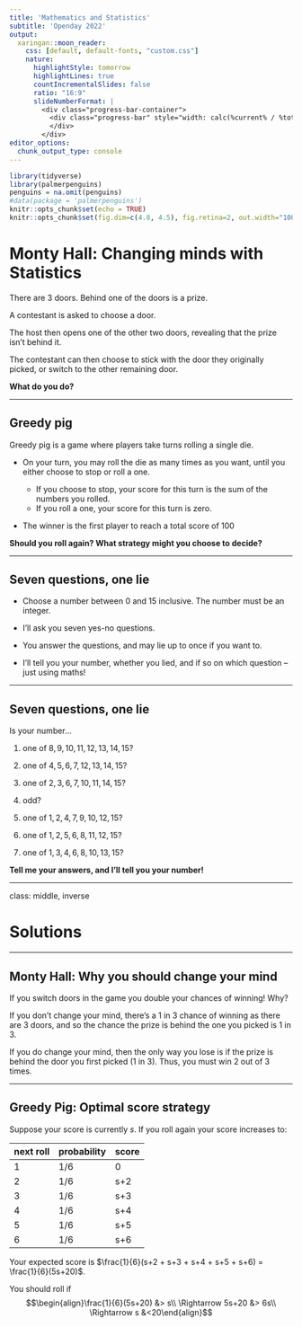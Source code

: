 ```yaml
---
title: 'Mathematics and Statistics'
subtitle: 'Openday 2022'
output:
  xaringan::moon_reader:
    css: [default, default-fonts, "custom.css"]
    nature:
      highlightStyle: tomorrow
      highlightLines: true
      countIncrementalSlides: false
      ratio: "16:9"
      slideNumberFormat: |
        <div class="progress-bar-container">
          <div class="progress-bar" style="width: calc(%current% / %total% * 100%);">
          </div>
        </div>
editor_options:
  chunk_output_type: console
---
```


```r
library(tidyverse)
library(palmerpenguins)
penguins = na.omit(penguins)
#data(package = 'palmerpenguins')
knitr::opts_chunk$set(echo = TRUE)
knitr::opts_chunk$set(fig.dim=c(4.8, 4.5), fig.retina=2, out.width="100%")
```

# Monty Hall: Changing minds with Statistics

There are 3 doors. Behind one of the doors is a prize.

A contestant is asked to choose a door.

The host then opens one of the other two doors, revealing that
the prize isn't behind it.

The contestant can then choose to stick with the door they originally picked, or switch to the other remaining door.

**What do you do?**

---

## Greedy pig

Greedy pig is a game where players take turns rolling a single die.

- On your turn, you may roll the die as many times as you want, until you either choose to stop or roll a one.

    - If you choose to stop, your score for this turn is the sum of the numbers you rolled.
    - If you roll a one, your score for this turn is zero.

- The winner is the first player to reach a total score of 100

**Should you roll again? What strategy might you choose to decide?**

---

## Seven questions, one lie

- Choose a number between $0$ and $15$ inclusive. The number must be an integer.

- I'll ask you seven yes-no questions.

- You answer the questions, and may lie up to once if you want to.

- I'll tell you your number, whether you lied, and if so on which question -- just using maths!

---

## Seven questions, one lie

Is your number...

1. one of $8,9,10,11,12,13,14,15$?

2. one of $4,5,6,7,12,13,14,15$?

3. one of $2, 3, 6, 7, 10, 11, 14, 15$?

4. odd?

5. one of $1, 2, 4, 7, 9, 10, 12, 15$?

6. one of $1, 2, 5, 6, 8, 11, 12, 15$?

7. one of $1, 3, 4, 6, 8, 10, 13, 15$?

**Tell me your answers, and I'll tell you your number!**

---

class: middle, inverse

# Solutions

---

## Monty Hall: Why you should change your mind

If you switch doors in the game you double your chances of winning! Why?

If you don't change your mind, there's a 1 in 3 chance of winning as there are 3 doors, and so the chance the prize is behind the one you picked is 1 in 3.

If you do change your mind, then the only way you lose is if the prize is behind the door you first picked (1 in 3). Thus, you must win 2 out of 3 times.

---

## Greedy Pig: Optimal score strategy

Suppose your score is currently $s$. If you roll again your score increases to:

next roll | probability | score
----------|-------------|-------
1         | 1/6         | 0
2         | 1/6         | s+2
3         | 1/6         | s+3
4         | 1/6         | s+4
5         | 1/6         | s+5
6         | 1/6         | s+6

Your expected score is $\frac{1}{6}(s+2 + s+3 + s+4 + s+5 + s+6) = \frac{1}{6}(5s+20)$.

You should roll if
$$\begin{align}\frac{1}{6}(5s+20) &> s\\ \Rightarrow 5s+20 &> 6s\\ \Rightarrow s &<20\end{align}$$


